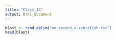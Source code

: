 ```yaml
---
title: "Class_13"
output: html_document
---
```

```r
blast <- read.delim("mm_second.x.zebrafish.tsv")
head(blast)
```

```r

```

